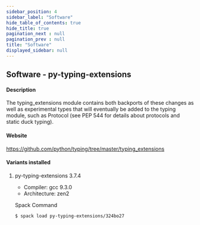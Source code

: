 ```yaml
---
sidebar_position: 4
sidebar_label: "Software"
hide_table_of_contents: true
hide_title: true
pagination_next : null
pagination_prev : null
title: "Software"
displayed_sidebar: null
---
```


## Software - py-typing-extensions


#### Description
The typing_extensions module contains both backports of these changes as well as experimental types that will eventually be added to the typing module, such as Protocol (see PEP 544 for details about protocols and static duck typing).

#### Website
https://github.com/python/typing/tree/master/typing_extensions

#### Variants installed

1. py-typing-extensions 3.7.4

    - Compiler: gcc 9.3.0
    - Architecture: zen2

    Spack Command
    ```bash
    $ spack load py-typing-extensions/324bo27
    ```
